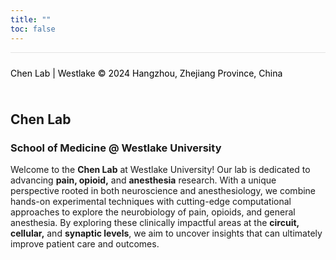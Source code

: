 ```yaml
---
title: ""
toc: false
---
```


<style>
  body {
    background-image: url('images/AdobeStock_684165523.jpeg');
    background-size: cover;
    background-repeat: no-repeat;
    background-position: center;
  }
</style>

<footer style="background-color: transparent; text-align: left; padding: 10px 0; color: black; font-size: 14px; border-top: 1px solid rgba(0, 0, 0, 0.1);">

Chen Lab \| Westlake © 2024 Hangzhou, Zhejiang Province, China

</footer>

::: text-box
# Chen Lab

### School of Medicine \@ Westlake University

Welcome to the **Chen Lab** at Westlake University! Our lab is dedicated to advancing **pain, opioid,** and **anesthesia** research. With a unique perspective rooted in both neuroscience and anesthesiology, we combine hands-on experimental techniques with cutting-edge computational approaches to explore the neurobiology of pain, opioids, and general anesthesia. By exploring these clinically impactful areas at the **circuit, cellular,** and **synaptic levels**, we aim to uncover insights that can ultimately improve patient care and outcomes.
:::
